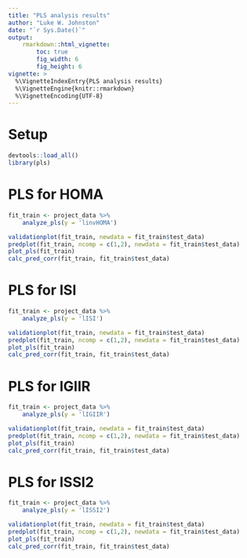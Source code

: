 ```yaml
---
title: "PLS analysis results"
author: "Luke W. Johnston"
date: "`r Sys.Date()`"
output: 
    rmarkdown::html_vignette:
        toc: true
        fig_width: 6
        fig_height: 6
vignette: >
  %\VignetteIndexEntry{PLS analysis results}
  %\VignetteEngine{knitr::rmarkdown}
  %\VignetteEncoding{UTF-8}
---
```


# Setup

```r
devtools::load_all()
library(pls)
```

# PLS for HOMA

```r
fit_train <- project_data %>%
    analyze_pls(y = 'linvHOMA')

validationplot(fit_train, newdata = fit_train$test_data)
predplot(fit_train, ncomp = c(1,2), newdata = fit_train$test_data)
plot_pls(fit_train)
calc_pred_corr(fit_train, fit_train$test_data)
```

# PLS for ISI

```r
fit_train <- project_data %>%
    analyze_pls(y = 'lISI')

validationplot(fit_train, newdata = fit_train$test_data)
predplot(fit_train, ncomp = c(1,2), newdata = fit_train$test_data)
plot_pls(fit_train)
calc_pred_corr(fit_train, fit_train$test_data)
```

# PLS for IGIIR

```r
fit_train <- project_data %>%
    analyze_pls(y = 'lIGIIR')

validationplot(fit_train, newdata = fit_train$test_data)
predplot(fit_train, ncomp = c(1,2), newdata = fit_train$test_data)
plot_pls(fit_train)
calc_pred_corr(fit_train, fit_train$test_data)
```

# PLS for ISSI2

```r
fit_train <- project_data %>%
    analyze_pls(y = 'lISSI2')

validationplot(fit_train, newdata = fit_train$test_data)
predplot(fit_train, ncomp = c(1,2), newdata = fit_train$test_data)
plot_pls(fit_train)
calc_pred_corr(fit_train, fit_train$test_data)
```
